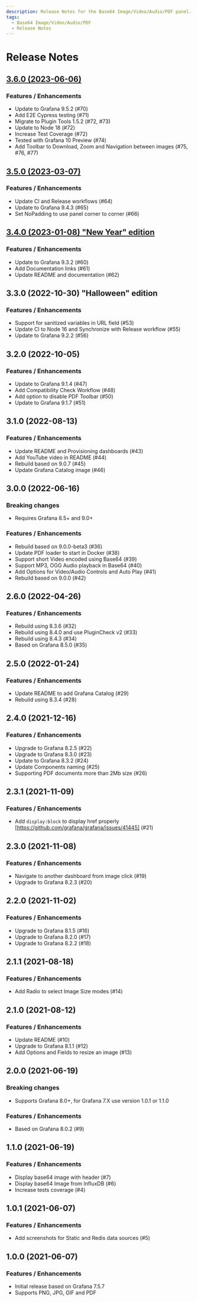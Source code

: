 ```yaml
---
description: Release Notes for the Base64 Image/Video/Audio/PDF panel.
tags:
  - Base64 Image/Video/Audio/PDF
  - Release Notes
---
```


# Release Notes

## [3.6.0 (2023-06-06)](/blog/image-panel-3.6.0-20230606)

### Features / Enhancements

- Update to Grafana 9.5.2 (#70)
- Add E2E Cypress testing (#71)
- Migrate to Plugin Tools 1.5.2 (#72, #73)
- Update to Node 18 (#72)
- Increase Test Coverage (#72)
- Tested with Grafana 10 Preview (#74)
- Add Toolbar to Download, Zoom and Navigation between images (#75, #76, #77)

## [3.5.0 (2023-03-07)](/blog/image-panel-3.5.0-20230307)

### Features / Enhancements

- Update CI and Release workflows (#64)
- Update to Grafana 9.4.3 (#65)
- Set NoPadding to use panel corner to corner (#66)

## [3.4.0 (2023-01-08) "New Year" edition](/blog/image-panel-3.4.0-20230108/)

### Features / Enhancements

- Update to Grafana 9.3.2 (#60)
- Add Documentation links (#61)
- Update README and documentation (#62)

## 3.3.0 (2022-10-30) "Halloween" edition

### Features / Enhancements

- Support for sanitized variables in URL field (#53)
- Update CI to Node 16 and Synchronize with Release workflow (#55)
- Update to Grafana 9.2.2 (#56)

## 3.2.0 (2022-10-05)

### Features / Enhancements

- Update to Grafana 9.1.4 (#47)
- Add Compatibility Check Workflow (#48)
- Add option to disable PDF Toolbar (#50)
- Update to Grafana 9.1.7 (#51)

## 3.1.0 (2022-08-13)

### Features / Enhancements

- Update README and Provisioning dashboards (#43)
- Add YouTube video in README (#44)
- Rebuild based on 9.0.7 (#45)
- Update Grafana Catalog image (#46)

## 3.0.0 (2022-06-16)

### Breaking changes

- Requires Grafana 8.5+ and 9.0+

### Features / Enhancements

- Rebuild based on 9.0.0-beta3 (#36)
- Update PDF loader to start in Docker (#38)
- Support short Video encoded using Base64 (#39)
- Support MP3, OGG Audio playback in Base64 (#40)
- Add Options for Video/Audio Controls and Auto Play (#41)
- Rebuild based on 9.0.0 (#42)

## 2.6.0 (2022-04-26)

### Features / Enhancements

- Rebuild using 8.3.6 (#32)
- Rebuild using 8.4.0 and use PluginCheck v2 (#33)
- Rebuild using 8.4.3 (#34)
- Based on Grafana 8.5.0 (#35)

## 2.5.0 (2022-01-24)

### Features / Enhancements

- Update README to add Grafana Catalog (#29)
- Rebuild using 8.3.4 (#28)

## 2.4.0 (2021-12-16)

### Features / Enhancements

- Upgrade to Grafana 8.2.5 (#22)
- Upgrade to Grafana 8.3.0 (#23)
- Update to Grafana 8.3.2 (#24)
- Update Components naming (#25)
- Supporting PDF documents more than 2Mb size (#26)

## 2.3.1 (2021-11-09)

### Features / Enhancements

- Add `display:block` to display href properly [https://github.com/grafana/grafana/issues/41445] (#21)

## 2.3.0 (2021-11-08)

### Features / Enhancements

- Navigate to another dashboard from image click (#19)
- Upgrade to Grafana 8.2.3 (#20)

## 2.2.0 (2021-11-02)

### Features / Enhancements

- Upgrade to Grafana 8.1.5 (#16)
- Upgrade to Grafana 8.2.0 (#17)
- Upgrade to Grafana 8.2.2 (#18)

## 2.1.1 (2021-08-18)

### Features / Enhancements

- Add Radio to select Image Size modes (#14)

## 2.1.0 (2021-08-12)

### Features / Enhancements

- Update README (#10)
- Upgrade to Grafana 8.1.1 (#12)
- Add Options and Fields to resize an image (#13)

## 2.0.0 (2021-06-19)

### Breaking changes

- Supports Grafana 8.0+, for Grafana 7.X use version 1.0.1 or 1.1.0

### Features / Enhancements

- Based on Grafana 8.0.2 (#9)

## 1.1.0 (2021-06-19)

### Features / Enhancements

- Display base64 image with header (#7)
- Display base64 Image from InfluxDB (#6)
- Increase tests coverage (#4)

## 1.0.1 (2021-06-07)

### Features / Enhancements

- Add screenshots for Static and Redis data sources (#5)

## 1.0.0 (2021-06-07)

### Features / Enhancements

- Initial release based on Grafana 7.5.7
- Supports PNG, JPG, GIF and PDF
